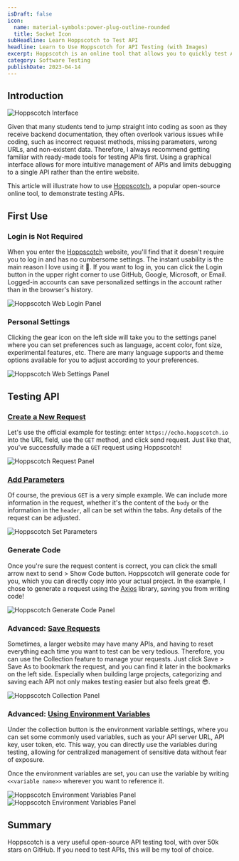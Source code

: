 ```yaml
---
isDraft: false
icon:
  name: material-symbols:power-plug-outline-rounded
  title: Socket Icon
subHeadline: Learn Hoppscotch to Test API
headline: Learn to Use Hoppscotch for API Testing (with Images)
excerpt: Hoppscotch is an online tool that allows you to quickly test APIs. Familiarizing yourself with tools can help avoid common issues.
category: Software Testing
publishDate: 2023-04-14
---
```


## Introduction

![Hoppscotch Interface](./ui.webp)

Given that many students tend to jump straight into coding as soon as they receive backend documentation, they often overlook various issues while coding, such as incorrect request methods, missing parameters, wrong URLs, and non-existent data. Therefore, I always recommend getting familiar with ready-made tools for testing APIs first. Using a graphical interface allows for more intuitive management of APIs and limits debugging to a single API rather than the entire website.

This article will illustrate how to use [Hoppscotch](https://github.com/hoppscotch/hoppscotch), a popular open-source online tool, to demonstrate testing APIs.

## First Use

### Login is Not Required

When you enter the [Hoppscotch](https://hoppscotch.io/) website, you'll find that it doesn't require you to log in and has no cumbersome settings. The instant usability is the main reason I love using it 🤗. If you want to log in, you can click the Login button in the upper right corner to use GitHub, Google, Microsoft, or Email. Logged-in accounts can save personalized settings in the account rather than in the browser's history.

![Hoppscotch Web Login Panel](./login.webp 'Choose your preferred login method')

### Personal Settings

Clicking the gear icon on the left side will take you to the settings panel where you can set preferences such as language, accent color, font size, experimental features, etc. There are many language supports and theme options available for you to adjust according to your preferences.

![Hoppscotch Web Settings Panel](./setting.webp 'Adjust your preferences')

## Testing API

### [Create a New Request](https://docs.hoppscotch.io/documentation/getting-started/rest/creating-a-request)

Let's use the official example for testing: enter `https://echo.hoppscotch.io` into the URL field, use the `GET` method, and click send request. Just like that, you've successfully made a `GET` request using Hoppscotch!

![Hoppscotch Request Panel](./get.webp 'Your first GET request was successful!')

### [Add Parameters](https://docs.hoppscotch.io/documentation/getting-started/rest/using-parameters)

Of course, the previous `GET` is a very simple example. We can include more information in the request, whether it's the content of the `body` or the information in the `header`, all can be set within the tabs. Any details of the request can be adjusted.

![Hoppscotch Set Parameters](./parameter.webp 'Set Parameters')

### Generate Code

Once you're sure the request content is correct, you can click the small arrow next to send > Show Code button. Hoppscotch will generate code for you, which you can directly copy into your actual project. In the example, I chose to generate a request using the [Axios](https://axios-http.com/) library, saving you from writing code!

![Hoppscotch Generate Code Panel](./axios.webp 'Generate code for Axios request')

### Advanced: [Save Requests](https://docs.hoppscotch.io/documentation/getting-started/rest/organizing-your-requests)

Sometimes, a larger website may have many APIs, and having to reset everything each time you want to test can be very tedious. Therefore, you can use the Collection feature to manage your requests. Just click Save > Save As to bookmark the request, and you can find it later in the bookmarks on the left side. Especially when building large projects, categorizing and saving each API not only makes testing easier but also feels great 😎.

![Hoppscotch Collection Panel](./collection.webp 'Collection Panel')

### Advanced: [Using Environment Variables](https://docs.hoppscotch.io/documentation/getting-started/rest/environment-variables)

Under the collection button is the environment variable settings, where you can set some commonly used variables, such as your API server URL, API key, user token, etc. This way, you can directly use the variables during testing, allowing for centralized management of sensitive data without fear of exposure.

Once the environment variables are set, you can use the variable by writing `<<variable name>>` wherever you want to reference it.

![Hoppscotch Environment Variables Panel](./env.webp 'Add Environment Variable')
![Hoppscotch Environment Variables Panel](./env-2.webp 'Input Environment Variables and Use Them in Requests')

## Summary

Hoppscotch is a very useful open-source API testing tool, with over 50k stars on GitHub. If you need to test APIs, this will be my tool of choice.
